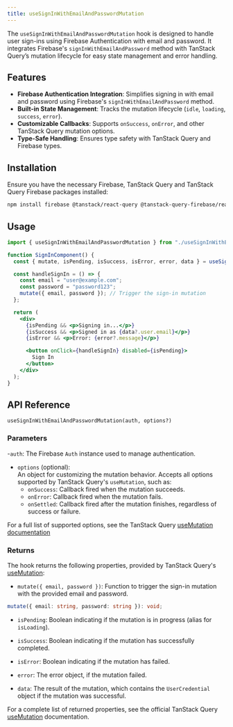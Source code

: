 ```yaml
---
title: useSignInWithEmailAndPasswordMutation
---
```


The `useSignInWithEmailAndPasswordMutation` hook is designed to handle user sign-ins using Firebase Authentication with email and password. 
It integrates Firebase's `signInWithEmailAndPassword` method with TanStack Query’s mutation lifecycle for easy state management and error handling.

## Features

- **Firebase Authentication Integration**: Simplifies signing in with email and password using Firebase's `signInWithEmailAndPassword` method.
- **Built-in State Management**: Tracks the mutation lifecycle (`idle`, `loading`, `success`, `error`).
- **Customizable Callbacks**: Supports `onSuccess`, `onError`, and other TanStack Query mutation options.
- **Type-Safe Handling**: Ensures type safety with TanStack Query and Firebase types.

## Installation

Ensure you have the necessary Firebase, TanStack Query and TanStack Query Firebase packages installed:

```bash
npm install firebase @tanstack/react-query @tanstack-query-firebase/react
```

## Usage

```jsx
import { useSignInWithEmailAndPasswordMutation } from "./useSignInWithEmailAndPasswordMutation";

function SignInComponent() {
  const { mutate, isPending, isSuccess, isError, error, data } = useSignInWithEmailAndPasswordMutation(auth);

  const handleSignIn = () => {
    const email = "user@example.com";
    const password = "password123";
    mutate({ email, password }); // Trigger the sign-in mutation
  };

  return (
    <div>
      {isPending && <p>Signing in...</p>}
      {isSuccess && <p>Signed in as {data?.user.email}</p>}
      {isError && <p>Error: {error?.message}</p>}

      <button onClick={handleSignIn} disabled={isPending}>
        Sign In
      </button>
    </div>
  );
}
```

## API Reference

`useSignInWithEmailAndPasswordMutation(auth, options?)`

### Parameters

-`auth`: The Firebase `Auth` instance used to manage authentication.
- `options` (optional):  
  An object for customizing the mutation behavior. Accepts all options supported by TanStack Query's `useMutation`, such as:
  - `onSuccess`: Callback fired when the mutation succeeds.
  - `onError`: Callback fired when the mutation fails.
  - `onSettled`: Callback fired after the mutation finishes, regardless of success or failure.

For a full list of supported options, see the TanStack Query [useMutation documentation](https://tanstack.com/query/latest/docs/react/reference/useMutation)

### Returns

The hook returns the following properties, provided by TanStack Query's [useMutation](https://tanstack.com/query/latest/docs/react/reference/useMutation):

- `mutate({ email, password })`: Function to trigger the sign-in mutation with the provided email and password.

```ts
mutate({ email: string, password: string }): void;
```

- `isPending`:
  Boolean indicating if the mutation is in progress (alias for `isLoading`).

- `isSuccess`:
  Boolean indicating if the mutation has successfully completed.

- `isError`:
  Boolean indicating if the mutation has failed.

- `error`:
  The error object, if the mutation failed.

- `data`:
  The result of the mutation, which contains the `UserCredential` object if the mutation was successful.

For a complete list of returned properties, see the official TanStack Query [useMutation](https://tanstack.com/query/latest/docs/react/reference/useMutation) documentation.
